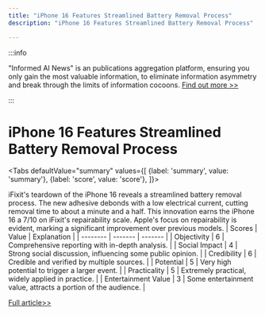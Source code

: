 ```yaml
---
title: "iPhone 16 Features Streamlined Battery Removal Process"
description: "iPhone 16 Features Streamlined Battery Removal Process"

---
```



:::info

"Informed AI News" is an publications aggregation platform, ensuring you only gain the most valuable information, to eliminate information asymmetry and break through the limits of information cocoons.  [Find out more >>](/)

:::

# iPhone 16 Features Streamlined Battery Removal Process


<Tabs
	defaultValue="summary"
	values={[
	{label: 'summary', value: 'summary'},
	{label: 'score', value: 'score'},
]}>
<TabItem value="summary">


iFixit's teardown of the iPhone 16 reveals a streamlined battery removal process. The new adhesive debonds with a low electrical current, cutting removal time to about a minute and a half. This innovation earns the iPhone 16 a 7/10 on iFixit's repairability scale. Apple's focus on repairability is evident, marking a significant improvement over previous models.
</TabItem>
<TabItem value="score">
	| Scores     | Value   | Explanation |
	| -------- | ------- | ------- |
	| Objectivity  | 6    | Comprehensive reporting with in-depth analysis.    |
	| Social Impact | 4     | Strong social discussion, influencing some public opinion.    |
	| Credibility    | 6    | Credible and verified by multiple sources.    |
	| Potential    | 5    | Very high potential to trigger a larger event.    |
	| Practicality    | 5    | Extremely practical, widely applied in practice.    |
	| Entertainment Value    | 3    | Some entertainment value, attracts a portion of the audience.    |
</TabItem>
</Tabs>

[Full article>>](https://apple.slashdot.org/story/24/09/27/2218240/ifixits-iphone-16-teardown-reveals-game-changing-battery-removal-process?utm_source=rss1.0mainlinkanon&utm_medium=feed)
